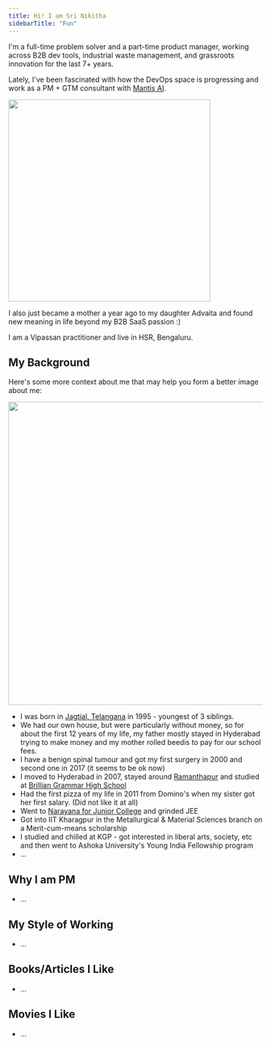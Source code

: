 ```yaml
---
title: Hi! I am Sri Nikitha
sidebarTitle: "Fun"
---
```


I'm a full-time problem solver and a part-time product manager, working across B2B dev tools, industrial waste management, and grassroots innovation for the last 7+ years.

Lately, I've been fascinated with how the DevOps space is progressing and work as a PM + GTM consultant with [Mantis AI](https://getmantis.ai/).

<Frame>
<img src="/images/advaita.jpg" width="400" />
</Frame>

I also just became a mother a year ago to my daughter Advaita and found new meaning in life beyond my B2B SaaS passion :)

I am a Vipassan practitioner and live in HSR, Bengaluru.

## My Background

Here's some more context about me that may help you form a better image about me:

<Frame>
<img src="/images/logos.png" width="600" />
</Frame>

- I was born in [Jagtial, Telangana](https://en.wikipedia.org/wiki/Jagtial) in 1995 - youngest of 3 siblings.
- We had our own house, but were particularly without money, so for about the first 12 years of my life, my father mostly stayed in Hyderabad trying to make money and my mother rolled beedis to pay for our school fees.
- I have a benign spinal tumour and got my first surgery in 2000 and second one in 2017 (it seems to be ok now)
- I moved to Hyderabad in 2007, stayed around [Ramanthapur](https://en.wikipedia.org/wiki/Ramanthapur) and studied at [Brillian Grammar High School](https://www.linkedin.com/company/brilliantgrammarhighschool)
- Had the first pizza of my life in 2011 from Domino's when my sister got her first salary. (Did not like it at all)
- Went to [Narayana for Junior College](https://en.wikipedia.org/wiki/Narayana_Group_of_Educational_Institutions) and grinded JEE
- Got into IIT Kharagpur in the Metallurgical & Material Sciences branch on a Merit-cum-means scholarship
- I studied and chilled at KGP - got interested in liberal arts, society, etc and then went to Ashoka University's Young India Fellowship program
- ...

## Why I am PM
- ...

## My Style of Working
- ...

## Books/Articles I Like
- ...

## Movies I Like
- ...
